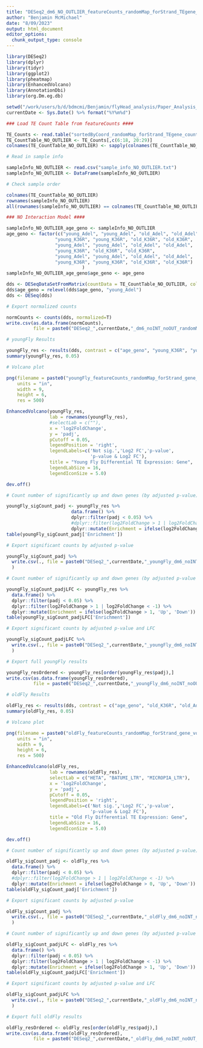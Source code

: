 ```yaml
---
title: "DESeq2_dm6_NO_OUTLIER_featureCounts_randomMap_forStrand_TEgene_Analysis"
author: "Benjamin McMichael"
date: "8/09/2023"
output: html_document
editor_options: 
  chunk_output_type: console
---
```


```r

library(DESeq2)
library(dplyr)
library(tidyr)
library(ggplot2)
library(pheatmap)
library(EnhancedVolcano)
library(AnnotationDbi)
library(org.Dm.eg.db)

setwd("/work/users/b/d/bdmcmi/Benjamin/flyHead_analysis/Paper_Analysis_V2/TE_Analysis/featureCounts_random/Gene/forStrand")
currentDate <- Sys.Date() %>% format("%Y%m%d")

```

```r
### Load TE Count Table from featureCounts ####

TE_Counts <- read.table("sortedByCoord_randomMap_forStrand_TEgene_counts.txt", header = TRUE, row.names =1)
TE_CountTable_NO_OUTLIER <- TE_Counts[,c(6:18, 20:29)]
colnames(TE_CountTable_NO_OUTLIER) <- sapply(colnames(TE_CountTable_NO_OUTLIER), substr, 0,20)

```

```r
# Read in sample info

sampleInfo_NO_OUTLIER <- read.csv("sample_info_NO_OUTLIER.txt")
sampleInfo_NO_OUTLIER <- DataFrame(sampleInfo_NO_OUTLIER)

```

```r
# Check sample order

colnames(TE_CountTable_NO_OUTLIER)
rownames(sampleInfo_NO_OUTLIER) 
all(rownames(sampleInfo_NO_OUTLIER) == colnames(TE_CountTable_NO_OUTLIER))

```

```r
### NO Interaction Model ####

sampleInfo_NO_OUTLIER_age_geno <- sampleInfo_NO_OUTLIER
age_geno <- factor(c("young_Adel", "young_Adel", "old_Adel", "old_Adel",
                  "young_K36R", "young_K36R", "old_K36R", "old_K36R",
                  "young_Adel", "young_Adel", "old_Adel", "old_Adel",
                  "young_K36R", "old_K36R", "old_K36R",
                  "young_Adel", "young_Adel", "old_Adel", "old_Adel",
                  "young_K36R", "young_K36R", "old_K36R", "old_K36R")
                            )
sampleInfo_NO_OUTLIER_age_geno$age_geno <- age_geno

dds <- DESeqDataSetFromMatrix(countData = TE_CountTable_NO_OUTLIER, colData = sampleInfo_NO_OUTLIER_age_geno, design = ~ sex + age_geno)
dds$age_geno = relevel(dds$age_geno, "young_Adel")
dds <- DESeq(dds)

```

```r
# Export normalized counts

normCounts <- counts(dds, normalized=T)
write.csv(as.data.frame(normCounts), 
          file = paste0("DESeq2_",currentDate,"_dm6_noINT_noOUT_randomMap_forStrand_TEgene_normCounts.csv"))

```

```r
# youngFly Results

youngFly_res <- results(dds, contrast = c("age_geno", "young_K36R", "young_Adel"))
summary(youngFly_res, 0.05)

```

```r
# Volcano plot

png(filename = paste0("youngFly_featureCounts_randomMap_forStrand_gene_volcanoPlot_",currentDate,".png"), 
    units = "in",
    width = 9, 
    height = 6, 
    res = 500)

EnhancedVolcano(youngFly_res,
                lab = rownames(youngFly_res),
                #selectLab = c(""),
                x = 'log2FoldChange',
                y = 'padj',
                pCutoff = 0.05,
                legendPosition = 'right',
                legendLabels=c('Not sig.','Log2 FC','p-value',
                               'p-value & Log2 FC'),
                title = "Young Fly Differential TE Expression: Gene",
                legendLabSize = 16,
                legendIconSize = 5.0)

dev.off()

```

```r
# Count number of significantly up and down genes (by adjusted p-value) that correspond to MA-plots and Venn diagrams

youngFly_sigCount_padj <- youngFly_res %>%
                        data.frame() %>%
                        dplyr::filter(padj < 0.05) %>% 
                        #dplyr::filter(log2FoldChange > 1 | log2FoldChange < -1) %>%
                        dplyr::mutate(Enrichment = ifelse(log2FoldChange > 0, 'Up', 'Down'))
table(youngFly_sigCount_padj['Enrichment'])

```

```r
# Export significant counts by adjusted p-value

youngFly_sigCount_padj %>%
  write.csv(., file = paste0("DESeq2_",currentDate,"_youngFly_dm6_noINT_noOUT_randomMap_forStrand_TEgene_padj_sigCounts.csv")
  )

```

```r
# Count number of significantly up and down genes (by adjusted p-value and LFC) that correspond to MA-plots and Venn diagrams

youngFly_sigCount_padjLFC <- youngFly_res %>%
  data.frame() %>%
  dplyr::filter(padj < 0.05) %>% 
  dplyr::filter(log2FoldChange > 1 | log2FoldChange < -1) %>%
  dplyr::mutate(Enrichment = ifelse(log2FoldChange > 1, 'Up', 'Down'))
table(youngFly_sigCount_padjLFC['Enrichment'])

```

```r
# Export significant counts by adjusted p-value and LFC

youngFly_sigCount_padjLFC %>%
  write.csv(., file = paste0("DESeq2_",currentDate,"_youngFly_dm6_noINT_noOUT_randomMap_forStrand_TEgene_padjLFC_sigCounts.csv")
  )

```

```r
# Export full youngFly results

youngFly_resOrdered <- youngFly_res[order(youngFly_res$padj),]
write.csv(as.data.frame(youngFly_resOrdered), 
          file = paste0("DESeq2_",currentDate,"_youngFly_dm6_noINT_noOUT_randomMap_forStrand_TEgene_res.csv"))

```

```r
# oldFly Results

oldFly_res <- results(dds, contrast = c("age_geno", "old_K36R", "old_Adel"))
summary(oldFly_res, 0.05)

```

```r
# Volcano plot

png(filename = paste0("oldFly_featureCounts_randomMap_forStrand_gene_volcanoPlot_",currentDate,".png"), 
    units = "in",
    width = 9, 
    height = 6, 
    res = 500)

EnhancedVolcano(oldFly_res,
                lab = rownames(oldFly_res),
                selectLab = c("HETA", "BATUMI_LTR", "MICROPIA_LTR"),
                x = 'log2FoldChange',
                y = 'padj',
                pCutoff = 0.05,
                legendPosition = 'right',
                legendLabels=c('Not sig.','Log2 FC','p-value',
                               'p-value & Log2 FC'),
                title = "Old Fly Differential TE Expression: Gene",
                legendLabSize = 16,
                legendIconSize = 5.0)

dev.off()

```

```r
# Count number of significantly up and down genes (by adjusted p-value) that correspond to MA-plots and Venn diagrams

oldFly_sigCount_padj <- oldFly_res %>%
  data.frame() %>%
  dplyr::filter(padj < 0.05) %>% 
  #dplyr::filter(log2FoldChange > 1 | log2FoldChange < -1) %>%
  dplyr::mutate(Enrichment = ifelse(log2FoldChange > 0, 'Up', 'Down'))
table(oldFly_sigCount_padj['Enrichment'])

```

```r
# Export significant counts by adjusted p-value

oldFly_sigCount_padj %>%
  write.csv(., file = paste0("DESeq2_",currentDate,"_oldFly_dm6_noINT_noOUT_randomMap_forStrand_TEgene_padj_sigCounts.csv")
  )

```

```r
# Count number of significantly up and down genes (by adjusted p-value and LFC) that correspond to MA-plots and Venn diagrams

oldFly_sigCount_padjLFC <- oldFly_res %>%
  data.frame() %>%
  dplyr::filter(padj < 0.05) %>% 
  dplyr::filter(log2FoldChange > 1 | log2FoldChange < -1) %>%
  dplyr::mutate(Enrichment = ifelse(log2FoldChange > 1, 'Up', 'Down'))
table(oldFly_sigCount_padjLFC['Enrichment'])

```

```r
# Export significant counts by adjusted p-value and LFC

oldFly_sigCount_padjLFC %>%
  write.csv(., file = paste0("DESeq2_",currentDate,"_oldFly_dm6_noINT_noOUT_randomMap_forStrand_TEgene_padjLFC_sigCounts.csv")
  )

```

```r
# Export full oldFly results

oldFly_resOrdered <- oldFly_res[order(oldFly_res$padj),]
write.csv(as.data.frame(oldFly_resOrdered), 
          file = paste0("DESeq2_",currentDate,"_oldFly_dm6_noINT_noOUT_randomMap_forStrand_TEgene_res.csv"))

```

